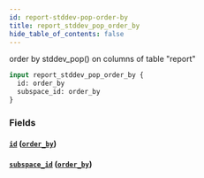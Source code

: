 ```yaml
---
id: report-stddev-pop-order-by
title: report_stddev_pop_order_by
hide_table_of_contents: false
---
```



order by stddev_pop() on columns of table "report"

```graphql
input report_stddev_pop_order_by {
  id: order_by
  subspace_id: order_by
}
```


### Fields

#### [`id`](#) ([`order_by`](../enums/order-by))




#### [`subspace_id`](#) ([`order_by`](../enums/order-by))







